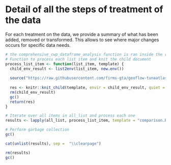 # Detail of all the steps of treatment of the data

For each treatment on the data, we provide a summary of what has been added, removed or transformed. This allows to see where major changes occurs for specific data needs.


```r

# the comprehensive_cwp_dataframe_analysis function is ran inside the rmd because for a reason I cannot understand, runnning it outside and then passing the result end up in the crashing of pandoc
# Function to process each list item and knit the child document
process_list_item <- function(list_item, template) {
  child_env_result <- list2env(list_item, new.env())
  
  source("https://raw.githubusercontent.com/firms-gta/geoflow-tunaatlas/master/Analysis_markdown/functions/Functions_markdown.R", local = child_env_result)
  
  res <- knitr::knit_child(template, envir = child_env_result, quiet = TRUE)
  rm(child_env_result)
  gc()
  return(res)
}

# Iterate over all items in all_list and process each one
results <- lapply(all_list, process_list_item, template = "comparison.Rmd")

# Perform garbage collection
gc()

```


```r

cat(unlist(results), sep =  "\\clearpage")

```

```r

rm(results)
gc()

```
